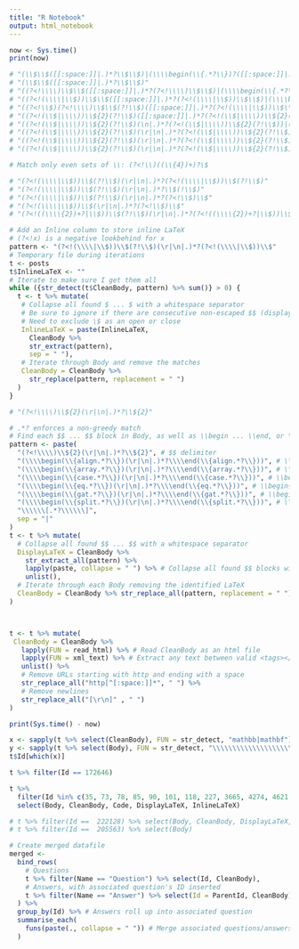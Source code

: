 ```yaml
---
title: "R Notebook"
output: html_notebook
---
```


```r
now <- Sys.time()
print(now)

# "(\\$\\$([[:space:]]|.)*?\\$\\$)|(\\\\begin(\\{.*?\\})?([[:space:]]|.)*?\\\\end(\\{.*?\\})?)"
# "(\\$\\$([[:space:]]|.)*?\\$\\$)"
# "((?<!\\\\)\\$\\$([[:space:]]|.)*?(?<!\\\\)\\$\\$)|(\\\\begin(\\{.*?\\})?([[:space:]]|.)*?\\\\end(\\{.*?\\})?)"
# "((?<!(\\\\|\\$))\\$\\$([[:space:]]|.)*?(?<!(\\\\|\\$))\\$\\$)|(\\\\begin(\\{.*?\\})?([[:space:]]|.)*?\\\\end(\\{.*?\\})?)"
# "((?<!\\$)(?<!\\\\)\\$\\$(?!\\$)([[:space:]]|.)*?(?<!(\\\\|\\$))\\$\\$(?!\\$))|(\\\\begin(\\{.*?\\})?([[:space:]]|.)*?\\\\end(\\{.*?\\})?)"
# "((?<!(\\$|\\\\))\\${2}(?!\\$)([[:space:]]|.)*?(?<!(\\$|\\\\))\\${2}(?!\\$))|(\\\\begin(\\{.*?\\})?([[:space:]]|.)*?\\\\end(\\{.*?\\})?)"
# "((?<!(\\$|\\\\))\\${2}(?!\\$)(\n|.)*?(?<!(\\$|\\\\))\\${2}(?!\\$))|(\\\\begin(\\{.*?\\})?(\n|.)*?\\\\end(\\{.*?\\})?)"
# "((?<!(\\$|\\\\))\\${2}(?!\\$)(\r|\n|.)*?(?<!(\\$|\\\\))\\${2}(?!\\$))|(\\\\begin(\\{.*?\\})?(\r|\n|.)*?\\\\end(\\{.*?\\})?)"
# "((?<!(\\$|\\\\))\\${2}(?!\\$)(\r|\n|.)*?(?<!(\\$|\\\\))\\${2}(?!\\$))|(\\\\begin(\\{ali.*?\\})?(\r|\n|.)*?\\\\end(\\{ali.*?\\})?)"
# "((?<!(\\$|\\\\))\\${2}(?!\\$)(\r|\n|.)*?(?<!(\\$|\\\\))\\${2}(?!\\$))|(\\\\begin(\\{ali.*?\\})(\r|\n|.)*?\\\\end(\\{ali.*?\\}))"

# Match only even sets of \\: (?<!\\)((\\{4})+)?\$

# "(?<!(\\\\|\\$))\\$(?!\\$)(\r|\n|.)*?(?<!(\\\\|\\$))\\$(?!\\$)"
# "(?<!(\\\\|\\$))\\$(?!\\$)(\r|\n|.)*?\\$(!\\$)"
# "(?<!(\\\\|\\$))\\$(?!\\$)(\r|\n|.)*?(?<!\\$)\\$"
# "(?<!(\\\\|\\$))\\$(\r|\n|.)*?(?<!\\$)\\$"
# "(?<!((\\\\{2})+?|\\$))\\$(?!\\$)(\r|\n|.)*?(?<!((\\\\{2})+?|\\$))\\$"

# Add an Inline column to store inline LaTeX
# (?<!x) is a negative lookbehind for x
pattern <- "(?<!(\\\\|\\$))\\$(?!\\$)(\r|\n|.)*?(?<!(\\\\|\\$))\\$"
# Temporary file during iterations
t <- posts
t$InlineLaTeX <- ""
# Iterate to make sure I get them all
while ({str_detect(t$CleanBody, pattern) %>% sum()} > 0) {
  t <- t %>% mutate(
   # Collapse all found $ ... $ with a whitespace separator
   # Be sure to ignore if there are consecutive non-escaped $$ (display math)
   # Need to exclude \$ as an open or close
   InlineLaTeX = paste(InlineLaTeX,
     CleanBody %>%
     str_extract(pattern),
     sep = " "),
   # Iterate through Body and remove the matches
   CleanBody = CleanBody %>%
     str_replace(pattern, replacement = " ")
  )
}

# "(?<!\\\\)\\${2}(\r|\n|.)*?\\${2}"

# .*? enforces a non-greedy match
# Find each $$ ... $$ block in Body, as well as \\begin ... \\end, or \\begin{...} ... \\end{...}
pattern <- paste(
  "(?<!\\\\)\\${2}(\r|\n|.)*?\\${2}", # $$ delimiter
  "(\\\\begin(\\{align.*?\\})(\r|\n|.)*?\\\\end(\\{align.*?\\}))", # \\begin{align}
  "(\\\\begin(\\{array.*?\\})(\r|\n|.)*?\\\\end(\\{array.*?\\}))", # \\begin{array}
  "(\\\\begin(\\{case.*?\\})(\r|\n|.)*?\\\\end(\\{case.*?\\}))", # \\begin{case}
  "(\\\\begin(\\{eq.*?\\})(\r|\n|.)*?\\\\end(\\{eq.*?\\}))", # \\begin{eq.}
  "(\\\\begin(\\{gat.*?\\})(\r|\n|.)*?\\\\end(\\{gat.*?\\}))", # \\begin{gather}
  "(\\\\begin(\\{split.*?\\})(\r|\n|.)*?\\\\end(\\{split.*?\\}))", # \\begin{split}
  "\\\\\\[.*?\\\\\\]",
  sep = "|"
)
t <- t %>% mutate(
  # Collapse all found $$ ... $$ with a whitespace separator
  DisplayLaTeX = CleanBody %>%
    str_extract_all(pattern) %>%
    lapply(paste, collapse = " ") %>% # Collapse all found $$ blocks with a whitespace separator
    unlist(),
  # Iterate through each Body removing the identified LaTeX
  CleanBody = CleanBody %>% str_replace_all(pattern, replacement = " ")
)



t <- t %>% mutate(
 CleanBody = CleanBody %>%
   lapply(FUN = read_html) %>% # Read CleanBody as an html file
   lapply(FUN = xml_text) %>% # Extract any text between valid <tags></tags>
   unlist() %>%
   # Remove URLs starting with http and ending with a space
   str_replace_all("http[^[:space:]]*", " ") %>%
   # Remove newlines
   str_replace_all("[\r\n]" , " ")
)

print(Sys.time() - now)
```

```r
x <- sapply(t %>% select(CleanBody), FUN = str_detect, "mathbb|mathbf")
y <- sapply(t %>% select(Body), FUN = str_detect, "\\\\\\\\\\\\\\\\\\\\\\\\")
t$Id[which(x)]
```

```r
t %>% filter(Id == 172646)
```

```r
t %>%
  filter(Id %in% c(35, 73, 78, 85, 90, 101, 118, 227, 3665, 4274, 4621, 5165, 5349, 8760, 12862, 19241, 25086, 38990, 46857, 172646, 188505)) %>%
  select(Body, CleanBody, Code, DisplayLaTeX, InlineLaTeX)

# t %>% filter(Id ==  222128) %>% select(Body, CleanBody, DisplayLaTeX, InlineLaTeX)
# t %>% filter(Id ==  205563) %>% select(Body)
```

```r
# Create merged datafile
merged <-
  bind_rows(
    # Questions
    t %>% filter(Name == "Question") %>% select(Id, CleanBody),
    # Answers, with associated question's ID inserted
    t %>% filter(Name == "Answer") %>% select(Id = ParentId, CleanBody)
  ) %>%
  group_by(Id) %>% # Answers roll up into associated question
  summarise_each(
    funs(paste(., collapse = " ")) # Merge associated questions/answers
  )
```